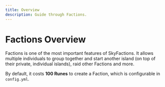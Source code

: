 ```yaml
---
title: Overview
description: Guide through Factions.
---
```


# Factions Overview
Factions is one of the most important features of SkyFactions.
It allows multiple individuals to group together and start another island (on top of their private, individual islands), raid other Factions and more.

By default, it costs **100 Runes** to create a Faction, which is configurable in `config.yml`.